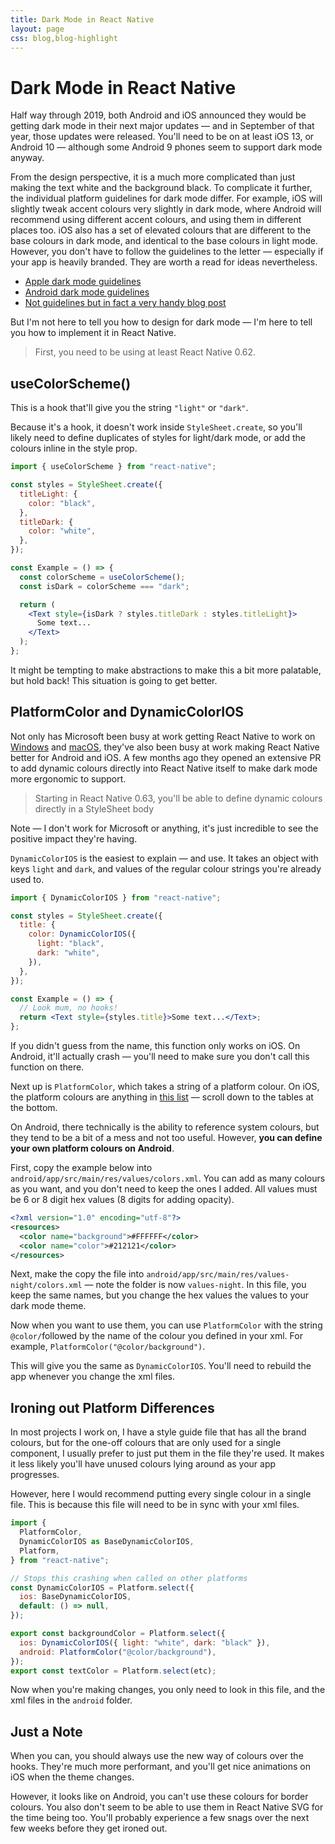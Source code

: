 ```yaml
---
title: Dark Mode in React Native
layout: page
css: blog,blog-highlight
---
```


# Dark Mode in React Native

Half way through 2019, both Android and iOS announced they would be getting dark mode in their next major updates &mdash; and in September of that year, those updates were released. You'll need to be on at least iOS 13, or Android 10 &mdash; although some Android 9 phones seem to support dark mode anyway.

From the design perspective, it is a much more complicated than just making the text white and the background black. To complicate it further, the individual platform guidelines for dark mode differ. For example, iOS will slightly tweak accent colours very slightly in dark mode, where Android will recommend using different accent colours, and using them in different places too. iOS also has a set of elevated colours that are different to the base colours in dark mode, and identical to the base colours in light mode. However, you don't have to follow the guidelines to the letter &mdash; especially if your app is heavily branded. They are worth a read for ideas nevertheless.

- [Apple dark mode guidelines](https://developer.apple.com/design/human-interface-guidelines/ios/visual-design/dark-mode/)
- [Android dark mode guidelines](https://material.io/design/color/dark-theme.html#states)
- [Not guidelines but in fact a very handy blog post](https://uxdesign.cc/turn-the-lights-off-designing-the-dark-mode-of-wego-ios-app-6c4967e59dd6)

But I'm not here to tell you how to design for dark mode &mdash; I'm here to tell you how to implement it in React Native.

> First, you need to be using at least React Native 0.62.

## useColorScheme()

This is a hook that'll give you the string `"light"` or `"dark"`.

Because it's a hook, it doesn't work inside `StyleSheet.create`, so you'll likely need to define duplicates of styles for light/dark mode, or add the colours inline in the style prop.

```jsx
import { useColorScheme } from "react-native";

const styles = StyleSheet.create({
  titleLight: {
    color: "black",
  },
  titleDark: {
    color: "white",
  },
});

const Example = () => {
  const colorScheme = useColorScheme();
  const isDark = colorScheme === "dark";

  return (
    <Text style={isDark ? styles.titleDark : styles.titleLight}>
      Some text...
    </Text>
  );
};
```

It might be tempting to make abstractions to make this a bit more palatable, but hold back! This situation is going to get better.

## PlatformColor and DynamicColorIOS

Not only has Microsoft been busy at work getting React Native to work on [Windows](https://microsoft.github.io/react-native-windows/) and [macOS](https://github.com/microsoft/react-native-macos), they've also been busy at work making React Native better for Android and iOS. A few months ago they opened an extensive PR to add dynamic colours directly into React Native itself to make dark mode more ergonomic to support.

> Starting in React Native 0.63, you'll be able to define dynamic colours directly in a StyleSheet body

Note &mdash; I don't work for Microsoft or anything, it's just incredible to see the positive impact they're having.

`DynamicColorIOS` is the easiest to explain &mdash; and use. It takes an object with keys `light` and `dark`, and values of the regular colour strings you're already used to.

```jsx
import { DynamicColorIOS } from "react-native";

const styles = StyleSheet.create({
  title: {
    color: DynamicColorIOS({
      light: "black",
      dark: "white",
    }),
  },
});

const Example = () => {
  // Look mum, no hooks!
  return <Text style={styles.title}>Some text...</Text>;
};
```

If you didn't guess from the name, this function only works on iOS. On Android, it'll actually crash &mdash; you'll need to make sure you don't call this function on there.

Next up is `PlatformColor`, which takes a string of a platform colour. On iOS, the platform colours are anything in [this list](https://noahgilmore.com/blog/dark-mode-uicolor-compatibility/) &mdash; scroll down to the tables at the bottom.

On Android, there technically is the ability to reference system colours, but they tend to be a bit of a mess and not too useful. However, **you can define your own platform colours on Android**.

First, copy the example below into `android/app/src/main/res/values/colors.xml`. You can add as many colours as you want, and you don't need to keep the ones I added. All values must be 6 or 8 digit hex values (8 digits for adding opacity).

```xml
<?xml version="1.0" encoding="utf-8"?>
<resources>
  <color name="background">#FFFFFF</color>
  <color name="color">#212121</color>
</resources>
```

Next, make the copy the file into `android/app/src/main/res/values-night/colors.xml` &mdash; note the folder is now `values-night`. In this file, you keep the same names, but you change the hex values the values to your dark mode theme.

Now when you want to use them, you can use `PlatformColor` with the string `@color/`followed by the name of the colour you defined in your xml. For example, `PlatformColor("@color/background")`.

This will give you the same as `DynamicColorIOS`. You'll need to rebuild the app whenever you change the xml files.

## Ironing out Platform Differences

In most projects I work on, I have a style guide file that has all the brand colours, but for the one-off colours that are only used for a single component, I usually prefer to just put them in the file they're used. It makes it less likely you'll have unused colours lying around as your app progresses.

However, here I would recommend putting every single colour in a single file. This is because this file will need to be in sync with your xml files.

```jsx
import {
  PlatformColor,
  DynamicColorIOS as BaseDynamicColorIOS,
  Platform,
} from "react-native";

// Stops this crashing when called on other platforms
const DynamicColorIOS = Platform.select({
  ios: BaseDynamicColorIOS,
  default: () => null,
});

export const backgroundColor = Platform.select({
  ios: DynamicColorIOS({ light: "white", dark: "black" }),
  android: PlatformColor("@color/background"),
});
export const textColor = Platform.select(etc);
```

Now when you're making changes, you only need to look in this file, and the xml files in the `android` folder.

## Just a Note

When you can, you should always use the new way of colours over the hooks. They're much more performant, and you'll get nice animations on iOS when the theme changes.

However, it looks like on Android, you can't use these colours for border colours. You also don't seem to be able to use them in React Native SVG for the time being too. You'll probably experience a few snags over the next few weeks before they get ironed out.
